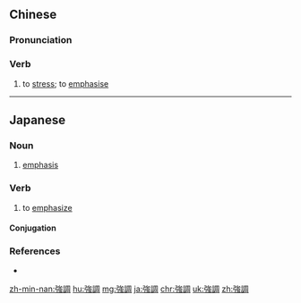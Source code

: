 {{also|强调}}
==Chinese==
{{zh-forms|s=强调}}

===Pronunciation===
{{zh-pron
|m=qiángdiào
|c=koeng4 diu6
|h=pfs=khiòng-thiau
|mn=qz,tw,xm:kiông-tiāu/zz:kiâng-tiāu
|cat=v
}}

===Verb===
{{zh-verb}}

# to [[stress]]; to [[emphasise]]

{{zh-cat|Elementary}}

----

==Japanese==
{{ja-kanjitab|きょう|ちょう|yomi=on}}

===Noun===
{{ja-noun|きょうちょう}}

# [[emphasis]]

===Verb===
{{ja-verb-suru|tr=trans|きょうちょう}}

# to [[emphasize]]
#: {{ja-usex|大統領はクリーンエネルギー産業が雇用をもたらすと'''強調'''した。|だいとうりょう は クリーン エネルギー さんぎょう が こよう を もたらす と '''きょうちょう''' した。|The President emphasized the clean energy industry will bring jobs to the nation.}}

====Conjugation====
{{ja-suru|きょうちょう}}

===References===
* {{R:Shogakukan}}

[[zh-min-nan:強調]]
[[hu:強調]]
[[mg:強調]]
[[ja:強調]]
[[chr:強調]]
[[uk:強調]]
[[zh:強調]]